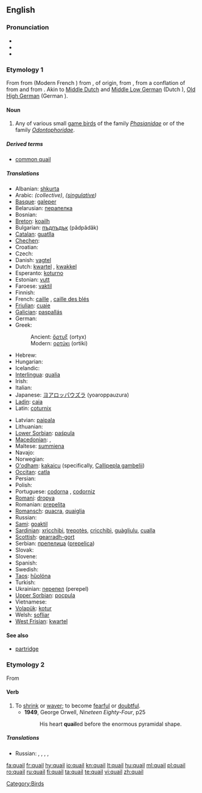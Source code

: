 {{wikipedia}}
==English==

===Pronunciation===
* {{IPA|/ˈkweɪl/}}
* {{audio|en-us-quail.ogg|Audio (US)}}
* {{rhymes|eɪl}}

===Etymology 1===
From {{etyl|enm}} {{term|quaille|quaille, quayle|quail|lang=enm}} from {{etyl|fro}} {{term|quaille|lang=fro}} (Modern French {{term|caille||quail|lang=fr}}) from {{etyl|ML.}} {{term|quaccula|quaccula, quaquila|lang=la}}, of {{etyl|gem}} origin, from {{etyl|frk}} {{term|kwakkula||quail|lang=frk}}, from a {{etyl|gem|-}} conflation of {{proto|Germanic|kwak-|to shake, swing|lang=en}} from {{proto|Indo-European|gwog-|to shake, swing|lang=en}} and {{proto|Germanic|hwahtalō|a bird, quail|lang=en}} from {{proto|Indo-European|kwokt-|quail|lang=en}}. Akin to [[Middle Dutch]] and [[Middle Low German]] {{term|quackele||quail|lang=dum}} (Dutch {{term|kwakkel||quail|lang=nl}}), [[Old High German]] {{term|wahtala|quahtala, wahtala|quail|lang=goh}} (German {{term|Wachtel||quail|lang=de}}).

====Noun====
{{en-noun}}

# Any of various small [[game bird]]s of the family ''[[Phasianidae]]'' or of the family ''[[Odontophoridae]]''.

=====Derived terms=====
* [[common quail]]

=====Translations=====
{{trans-top|Any of various small game birds of the family Phasianidae or of the family Odontophoridae}}
* Albanian: [[shkurta]]
* Arabic: {{Arab|[[سمانى]]}} {{IPAchar|(sumānā)}} {{f}} ''(collective)'', {{Arab|[[سماناة]]}} {{IPAchar|(sumānāh)}} {{f}} ''([[singulative]])''
* [[Basque]]: [[galeper]]
* Belarusian: [[перапелка]] {{f}}
* Bosnian: {{t-|bs|prepelica|f}}
* [[Breton]]: [[koailh]]
* Bulgarian: [[пъдпъдък]] (pâdpâdâk) {{m}}
* [[Catalan]]: [[guatlla]] {{f}}
* [[Chechen]]: {{tø|ce|лекъ}}
* Croatian: {{t-|hr|prepelica|f}}
* Czech: {{t-|cs|křepelka|f}}
* Danish: [[vagtel]]
* Dutch: [[kwartel]] {{m}}, [[kwakkel]] {{m}}
* Esperanto: [[koturno]]
* Estonian: [[vutt]]
* Faroese: [[vaktil]]
* Finnish: {{t+|fi|viiriäinen}}
* French: [[caille]] {{f}}, [[caille des blés]] {{f}}
* [[Friulian]]: [[cuaie]]
* [[Galician]]: [[paspallás]]
* German: {{t+|de|Wachtel|f}}
* Greek:
*: Ancient: [[ὄρτυξ]] (ortyx) {{m}}
*: Modern: [[ορτύκι]] (ortiki)
* Hebrew: {{t|he|שליו|m|tr=slav}}
* Hungarian: {{t+|hu|fürj}}
* Icelandic: {{t+|is|kornhæna}}
* [[Interlingua]]: [[qualia]]
* Irish: {{t-|ga|gearg|f|xs=Irish}}
* Italian: {{t+|it|quaglia|f}}
* Japanese: [[ヨアロッパウズラ]] (yoaroppauzura)
* [[Ladin]]: [[caia]] {{f}}
* Latin: [[coturnix]] {{f}}
{{trans-mid}}
* Latvian: [[paipala]]
* Lithuanian: {{t+|lt|putpelė|xs=Lithuanian}}
* [[Lower Sorbian]]: [[paśpula]]
* [[Macedonian]]: {{t|mk|потполошка|f|tr=potpóloška}},  {{t-|mk|препелица|f|tr=prepélica}}
* Maltese: [[summiena]] {{f}}
* Navajo: {{tø|nv|díłdánii}}
* Norwegian: {{t+|no|vaktel|m}}
* [[O'odham]]: [[kakaicu]] (specifically, [[Callipepla gambelii]])
* [[Occitan]]: [[catla]] {{f}}
* Persian: {{Arab|[[بلدرچین]]}} {{IPAchar|(belderchin)}}
* Polish: {{t+|pl|przepiórka|f}}
* Portuguese: [[codorna]] {{f}}, [[codorniz]] {{f}}
* [[Romani]]: [[dropya]] {{f}}
* Romanian: [[prepeliţa]]
* [[Romansch]]: [[quacra]], [[quaiglia]]
* Russian: {{t+|ru|перепел|m|tr=pérepel}}
* [[Sami]]: [[goaktil]]
* [[Sardinian]]: [[xrìcchibi]], [[trepotès]], [[cricchibì]], [[guàgliulu]], [[cualla]]
* [[Scottish]]: [[gearradh-gort]]
* Serbian: [[препелица]] ([[prepelica]]) {{f}}
* Slovak: {{t-|sk|prepelica|f}}
* Slovene: {{t+|sl|prepelica|f}}
* Spanish: {{t-|es|codorniz|f}}
* Swedish: {{t+|sv|vaktel}}
* [[Taos]]: [[hȕolóna]]
* Turkish: {{t+|tr|bıldırcın}}
* Ukrainian: [[перепел]] (perepel) {{m}}
* [[Upper Sorbian]]: [[pocpula]]
* Vietnamese: {{t-|vi|chim cút|xs=Vietnamese}}
* [[Volapük]]: [[kotur]]
* Welsh: [[sofliar]]
* [[West Frisian]]: [[kwartel]]
{{trans-bottom}}

====See also====
* [[partridge]]

===Etymology 2===
From {{etyl|dum}}

====Verb====
{{en-verb}}

# To [[shrink]] or [[waver]]; to become [[fearful]] or [[doubtful]].
#* '''1949''', George Orwell, ''Nineteen Eighty-Four'', p25
#*: His heart '''quail'''ed before the enormous pyramidal shape.

=====Translations=====
{{trans-top|To shrink or waver; to become fearful or doubtful}}
* Russian: {{t|ru|пасовать}}, {{t|ru|робеть}}, {{t|ru|трусить}},  {{t+|ru|дрейфить|tr=dréjfit'}},  {{qualifier|vulgar}} {{t+|ru|бздеть|tr=bzdet'}}
{{trans-mid}}
{{trans-bottom}}

[[Category:Birds]]

[[fa:quail]]
[[fr:quail]]
[[hy:quail]]
[[io:quail]]
[[kn:quail]]
[[lt:quail]]
[[hu:quail]]
[[ml:quail]]
[[pl:quail]]
[[ro:quail]]
[[ru:quail]]
[[fi:quail]]
[[ta:quail]]
[[te:quail]]
[[vi:quail]]
[[zh:quail]]
